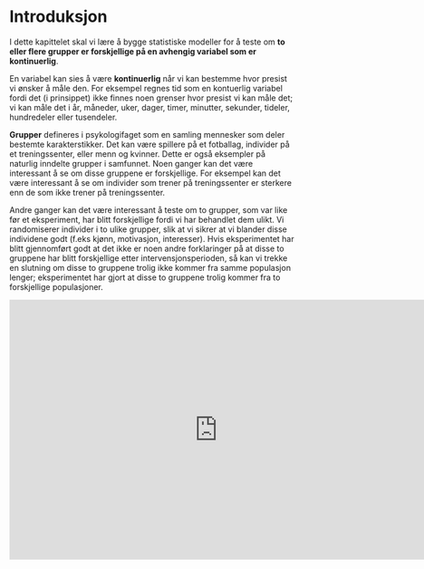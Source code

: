 # Introduksjon {#intro}

I dette kapittelet skal vi lære å bygge statistiske modeller for å teste om **to eller flere grupper er forskjellige på en avhengig variabel som er kontinuerlig**. 

En variabel kan sies å være **kontinuerlig** når vi kan bestemme hvor presist vi ønsker å måle den. For eksempel regnes tid som en kontuerlig variabel fordi det (i prinsippet) ikke finnes noen grenser hvor presist vi kan måle det; vi kan måle det i år, måneder, uker, dager, timer, minutter, sekunder, tideler, hundredeler eller tusendeler.

**Grupper** defineres i psykologifaget som en samling mennesker som deler bestemte karakterstikker. Det kan være spillere på et fotballag, individer på et treningssenter, eller menn og kvinner. Dette er også eksempler på naturlig inndelte grupper i samfunnet. Noen ganger kan det være interessant å se om disse gruppene er forskjellige. For eksempel kan det være interessant å se om individer som trener på treningssenter er sterkere enn de som ikke trener på treningssenter.

Andre ganger kan det være interessant å teste om to grupper, som var like før et eksperiment, har blitt forskjellige fordi vi har behandlet dem ulikt. Vi randomiserer individer i to ulike grupper, slik at vi sikrer at vi blander disse individene godt (f.eks kjønn, motivasjon, interesser). Hvis eksperimentet har blitt gjennomført godt at det ikke er noen andre forklaringer på at disse to gruppene har blitt forskjellige etter intervensjonsperioden, så kan vi trekke en slutning om disse to gruppene trolig ikke kommer fra samme populasjon lenger; eksperimentet har gjort at disse to gruppene trolig kommer fra to forskjellige populasjoner. 

<iframe width="734" height="459" src="https://www.youtube.com/embed/jV5d3V31PCA" title="YouTube video player" frameborder="0" allow="accelerometer; autoplay; clipboard-write; encrypted-media; gyroscope; picture-in-picture" allowfullscreen></iframe>